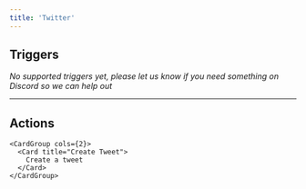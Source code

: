 ```yaml
---
title: 'Twitter'
---
```


## Triggers

*No supported triggers yet, please let us know if you need something on Discord so we can help out* 


---

## Actions


    <CardGroup cols={2}>
      <Card title="Create Tweet">
        Create a tweet
      </Card>
    </CardGroup>
  
